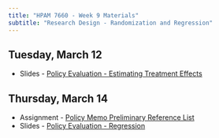```yaml
---
title: "HPAM 7660 - Week 9 Materials"
subtitle: "Research Design - Randomization and Regression"
---
```


## Tuesday, March 12

- Slides - [Policy Evaluation - Estimating Treatment Effects](/slides/HPAM_7660_Estimating_Treatment_Effects.pdf)

## Thursday, March 14

- Assignment - [Policy Memo Preliminary Reference List](https://tulane.instructure.com/courses/2275811/assignments/14494589)
- Slides - [Policy Evaluation - Regression](/slides/HPAM_7660_Regression.pdf)
